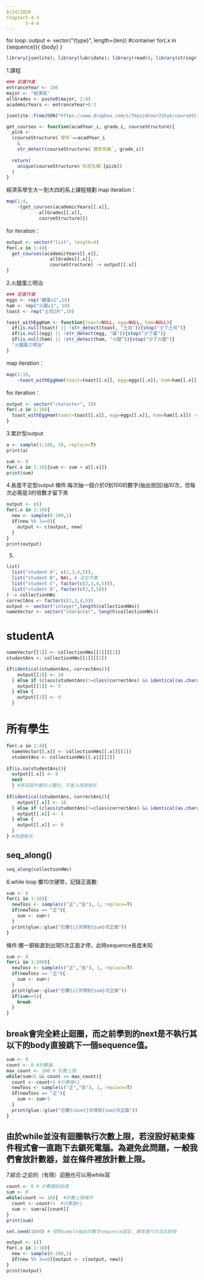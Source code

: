 ---
6/24/2020
Chapter5-4-3
       5-4-4
---
for loop:
output <- vector("{type}", length={len}) #container
for(.x in {sequence}){
  {body}
}
```{r}
library(jsonlite); library(lubridate); library(readr); library(stringr); library(purrr); library(magrittr); library(glue)
```
1.課程
```{r}
### 前置作業
entranceYear <- 100
major <- "經濟系"
allGrades <- paste0(major, 1:4)
academicYears <- entranceYear+0:3

jsonlite::fromJSON("https://www.dropbox.com/s/7myzzdnoor21hye/courseStructure2.json?dl=1") -> courseStructure

get_courses <- function(acadYear_i, grade_i, courseStructure){
  pick <-
  (courseStructure$`學年`==acadYear_i 
    &
    str_detect(courseStructure$`應修系級`, grade_i))
  
  return(
    unique(courseStructure$`科目名稱`[pick])
  )
}
```
經濟系學生大一到大四的系上課程規劃
map iteration：
```{r}
map(1:4, 
    ~{get_courses(academicYears[[.x]], 
            allGrades[[.x]], 
            courseStructure)})
```
for iteration：
```{r}
output <- vector("list", length=4)
for(.x in 1:4){
  get_courses(academicYears[[.x]], 
                allGrades[[.x]], 
                courseStructure) -> output[[.x]]
}
```
2.火腿蛋三明治
```{r}
### 前置作業
eggs <- rep("雞蛋x1",10)
ham <- rep("火腿x1", 10)
toast <- rep("土司2片",10)

toast_withEggHam <- function(toast=NULL, egg=NULL, ham=NULL){
  if(is.null(toast) || !str_detect(toast, "土司")){stop("少了土司")}
  if(is.null(egg) || !str_detect(egg, "蛋")){stop("少了蛋")}
  if(is.null(ham) || !str_detect(ham, "火腿")){stop("少了火腿")}
  "火腿蛋三明治"
}
```
map iteration：
```{r}
map(1:10,
    ~toast_withEggHam(toast=toast[[.x]], egg=eggs[[.x]], ham=ham[[.x]]))
```
for iteration：
```{r}
output <- vector("character", 10)
for(.x in 1:10){
  toast_withEggHam(toast=toast[[.x]], egg=eggs[[.x]], ham=ham[[.x]]) -> output[[.x]]
}
```
3.累計型output
```{r}
a <- sample(1:100, 10, replace=T)
print(a)
```
```{r}
sum <- 0
for(.x in 1:10){sum <- sum + a[[.x]]}
print(sum)
```
4.長度不定型output
條件:每次抽一個介於0到100的數字(抽出放回)抽10次，但每次必需是3的倍數才留下來
```{r}
output <- c()
for(.x in 1:10){
  new <- sample(0:100,1)
  if(new %% 3==0){
    output <- c(output, new)
  }
}
print(output)
```
5.
```{r}
list(
  list("student A", c(2,3,4,5)),
  list("student B", NA), # 沒交作業
  list("student C", factor(c(2,3,4,5))),
  list("student D", factor(c(2,3,5)))
) -> collectionHWs
correctAns <- factor(c(2,3,4,5))
output <- vector("integer",length(collectionHWs))
nameVector <- vector("character", length(collectionHWs))
```
# studentA
```{r}
nameVector[[1]] <- collectionHWs[[1]][[1]]
studentAns <- collectionHWs[[1]][[2]]

if(identical(studentAns, correctAns)){
    output[[1]] <- 10
  } else if (class(studentAns)!=class(correctAns) && identical(as.character(studentAns),as.character(correctAns))) {
    output[[1]] <- 5
  } else {
    output[[1]] <- 0
  }
```
# 所有學生
```{r}
for(.x in 1:4){
  nameVector[[.x]] <- collectionHWs[[.x]][[1]]
  studentAns <- collectionHWs[[.x]][[2]]
  
if(is.na(studentAns)){
  output[[.x]] <- 0
  next
  } #將沒寫作業的人攔住，不進入改題程式
  
if(identical(studentAns, correctAns)){
    output[[.x]] <- 10
  } else if (class(studentAns)!=class(correctAns) && identical(as.character(studentAns),as.character(correctAns))) {
    output[[.x]] <- 5
  } else {
    output[[.x]] <- 0
  }
} #改題程式
```
## seq_along()
```{r}
seq_along(collectionHWs)
```
6.while loop
擲10次硬幣，記錄正面數:
```{r}
sum <- 0
for(i in 1:10){
  newToss <- sample(c("正","反"), 1, replace=T)
  if(newToss == "正"){
    sum <- sum+1
  }
  print(glue::glue("已擲{i}次得到{sum}次正面"))
}
```
條件:擲一銅板直到出現5次正面才停，此時sequence長度未知
```{r}
sum <- 0
for(i in 1:100){
  newToss <- sample(c("正","反"), 1, replace=T)
  if(newToss == "正"){
    sum <- sum+1
  }
  print(glue::glue("已擲{i}次得到{sum}次正面"))
  if(sum==5){
    break
  }
}
```
## break會完全終止迴圈，而之前學到的next是不執行其以下的body直接跳下一個sequence值。
```{r}
sum <- 0
count <- 0 #計數器
max_count <- 100 # 計數上限
while(sum<5 && count <= max_count){
  count <- count+1 #計數器+1
  newToss <- sample(c("正","反"), 1, replace=T)
  if(newToss == "正"){
    sum <- sum+1
  }
  print(glue::glue("已擲{count}次得到{sum}次正面"))
}
```
## 由於while並沒有迴圈執行次數上限，若沒設好結束條件程式會一直跑下去鎖死電腦。為避免此問題，一般我們會放計數器，並在條件裡放計數上限。
7.綜合:之前的（有限）迴圈也可以用while寫
```{r}
count <- 0 # 計數器起始值
sum <- 0
while(count <= 10){  #計數上限條件
  count <- count+1  #計數器+1
  sum <- sum+a[[count]]
}
print(sum)
```
```{r}
set.seed(1000) # 控制sample抽出的數字sequence固定，通常進行方法比對用

output <- c()
for(.x in 1:10){
  new <- sample(0:100,1)
  if(new %% 3==0){output <- c(output, new)}
}
print(output)
```

